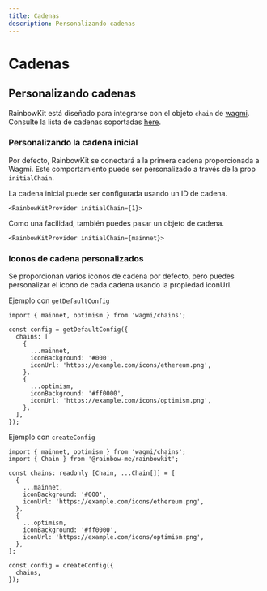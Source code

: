```yaml
---
title: Cadenas
description: Personalizando cadenas
---
```


# Cadenas

## Personalizando cadenas

RainbowKit está diseñado para integrarse con el objeto `chain` de [wagmi](https://wagmi.sh/react/chains). Consulte la lista de cadenas soportadas [here](https://wagmi.sh/react/chains#supported-chains).

### Personalizando la cadena inicial

Por defecto, RainbowKit se conectará a la primera cadena proporcionada a Wagmi. Este comportamiento puede ser personalizado a través de la prop `initialChain`.

La cadena inicial puede ser configurada usando un ID de cadena.

```tsx
<RainbowKitProvider initialChain={1}>
```

Como una facilidad, también puedes pasar un objeto de cadena.

```tsx
<RainbowKitProvider initialChain={mainnet}>
```

### Iconos de cadena personalizados

Se proporcionan varios iconos de cadena por defecto, pero puedes personalizar el icono de cada cadena usando la propiedad iconUrl.

Ejemplo con `getDefaultConfig`

```tsx
import { mainnet, optimism } from 'wagmi/chains';

const config = getDefaultConfig({
  chains: [
    {
      ...mainnet,
      iconBackground: '#000',
      iconUrl: 'https://example.com/icons/ethereum.png',
    },
    {
      ...optimism,
      iconBackground: '#ff0000',
      iconUrl: 'https://example.com/icons/optimism.png',
    },
  ],
});
```

Ejemplo con `createConfig`

```tsx
import { mainnet, optimism } from 'wagmi/chains';
import { Chain } from '@rainbow-me/rainbowkit';

const chains: readonly [Chain, ...Chain[]] = [
  {
    ...mainnet,
    iconBackground: '#000',
    iconUrl: 'https://example.com/icons/ethereum.png',
  },
  {
    ...optimism,
    iconBackground: '#ff0000',
    iconUrl: 'https://example.com/icons/optimism.png',
  },
];

const config = createConfig({
  chains,
});
```
